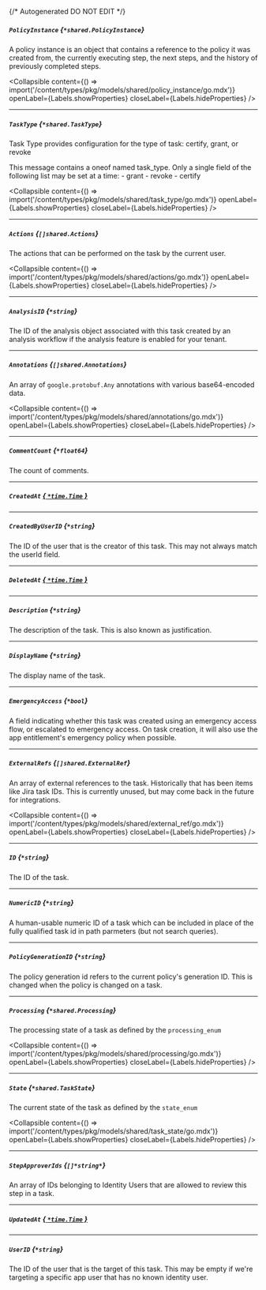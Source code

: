 {/* Autogenerated DO NOT EDIT  */}

##### `PolicyInstance` *{`*shared.PolicyInstance`}*
A policy instance is an object that contains a reference to the policy it was created from, the currently executing step, the next steps, and the history of previously completed steps.

<Collapsible content={() => import('/content/types/pkg/models/shared/policy_instance/go.mdx')} openLabel={Labels.showProperties} closeLabel={Labels.hideProperties} />


---
##### `TaskType` *{`*shared.TaskType`}*
Task Type provides configuration for the type of task: certify, grant, or revoke

This message contains a oneof named task_type. Only a single field of the following list may be set at a time:
  \- grant
  \- revoke
  \- certify


<Collapsible content={() => import('/content/types/pkg/models/shared/task_type/go.mdx')} openLabel={Labels.showProperties} closeLabel={Labels.hideProperties} />


---
##### `Actions` *{`[]shared.Actions`}*
The actions that can be performed on the task by the current user.

<Collapsible content={() => import('/content/types/pkg/models/shared/actions/go.mdx')} openLabel={Labels.showProperties} closeLabel={Labels.hideProperties} />


---
##### `AnalysisID` *{`*string`}*
The ID of the analysis object associated with this task created by an analysis workflow if the analysis feature is enabled for your tenant.

---
##### `Annotations` *{`[]shared.Annotations`}*
An array of `google.protobuf.Any` annotations with various base64\-encoded data.

<Collapsible content={() => import('/content/types/pkg/models/shared/annotations/go.mdx')} openLabel={Labels.showProperties} closeLabel={Labels.hideProperties} />


---
##### `CommentCount` *{`*float64`}*
The count of comments.

---
##### `CreatedAt` [*{ `*time.Time` }*](https://pkg.go.dev/time#Time)

---
##### `CreatedByUserID` *{`*string`}*
The ID of the user that is the creator of this task. This may not always match the userId field.

---
##### `DeletedAt` [*{ `*time.Time` }*](https://pkg.go.dev/time#Time)

---
##### `Description` *{`*string`}*
The description of the task. This is also known as justification.

---
##### `DisplayName` *{`*string`}*
The display name of the task.

---
##### `EmergencyAccess` *{`*bool`}*
A field indicating whether this task was created using an emergency access flow, or escalated to emergency access. On task creation, it will also use the app entitlement's emergency policy when possible.

---
##### `ExternalRefs` *{`[]shared.ExternalRef`}*
An array of external references to the task. Historically that has been items like Jira task IDs. This is currently unused, but may come back in the future for integrations.

<Collapsible content={() => import('/content/types/pkg/models/shared/external_ref/go.mdx')} openLabel={Labels.showProperties} closeLabel={Labels.hideProperties} />


---
##### `ID` *{`*string`}*
The ID of the task.

---
##### `NumericID` *{`*string`}*
A human\-usable numeric ID of a task which can be included in place of the fully qualified task id in path parmeters (but not search queries).

---
##### `PolicyGenerationID` *{`*string`}*
The policy generation id refers to the current policy's generation ID. This is changed when the policy is changed on a task.

---
##### `Processing` *{`*shared.Processing`}*
The processing state of a task as defined by the `processing_enum`

<Collapsible content={() => import('/content/types/pkg/models/shared/processing/go.mdx')} openLabel={Labels.showProperties} closeLabel={Labels.hideProperties} />


---
##### `State` *{`*shared.TaskState`}*
The current state of the task as defined by the `state_enum`

<Collapsible content={() => import('/content/types/pkg/models/shared/task_state/go.mdx')} openLabel={Labels.showProperties} closeLabel={Labels.hideProperties} />


---
##### `StepApproverIds` *{`[]*string*`}*
An array of IDs belonging to Identity Users that are allowed to review this step in a task.

---
##### `UpdatedAt` [*{ `*time.Time` }*](https://pkg.go.dev/time#Time)

---
##### `UserID` *{`*string`}*
The ID of the user that is the target of this task. This may be empty if we're targeting a specific app user that has no known identity user.


